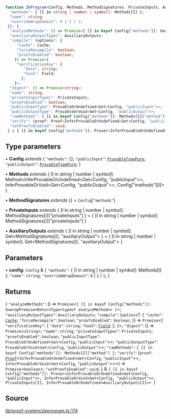 ```ts
function ZkProgram<Config, Methods, MethodSignatures, PrivateInputs, AuxiliaryOutputs>(config: Config & {
  "methods": { [I in string | number | symbol]: Methods[I] };
  "name": string;
  "overrideWrapDomain": 0 | 2 | 1;
 }): {
  "analyzeMethods": () => Promise<{ [I in keyof Config["methods"]]: UnwrapPromise<ReturnType<typeof analyzeMethod>> }>;
  "auxiliaryOutputTypes": AuxiliaryOutputs;
  "compile": (options?: {
     "cache": Cache;
     "forceRecompile": boolean;
     "proofsEnabled": boolean;
    }) => Promise<{
     "verificationKey": {
        "data": string;
        "hash": Field;
       };
    }>;
  "digest": () => Promise<string>;
  "name": string;
  "privateInputTypes": PrivateInputs;
  "proofsEnabled": boolean;
  "publicInputType": ProvableOrUndefined<Get<Config, "publicInput">>;
  "publicOutputType": ProvableOrVoid<Get<Config, "publicOutput">>;
  "rawMethods": { [I in keyof Config["methods"]]: Methods[I]["method"] };
  "verify": (proof: Proof<InferProvableOrUndefined<Get<Config, "publicInput">>, InferProvableOrVoid<Get<Config, "publicOutput">>>) => Promise<boolean>;
  "setProofsEnabled": void;
 } & { [I in keyof Config["methods"]]: Prover<InferProvableOrUndefined<Get<Config, "publicInput">>, InferProvableOrVoid<Get<Config, "publicOutput">>, PrivateInputs[I], InferProvableOrUndefined<AuxiliaryOutputs[I]>> }
```

## Type parameters

• **Config** *extends* \{
  `"methods"`: \{\};
  `"publicInput"`: [`ProvableTypePure`](../type-aliases/ProvableTypePure.mdx);
  `"publicOutput"`: [`ProvableTypePure`](../type-aliases/ProvableTypePure.mdx);
 \}

• **Methods** *extends* \{ [I in string \| number \| symbol]: Method\<InferProvableOrUndefined\<Get\<Config, "publicInput"\>\>, InferProvableOrVoid\<Get\<Config, "publicOutput"\>\>, Config["methods"][I]\> \}

• **MethodSignatures** *extends* \{\} = `Config`\[`"methods"`\]

• **PrivateInputs** *extends* \{ [I in string \| number \| symbol]: MethodSignatures[I]["privateInputs"] \} = \{ [I in string \| number \| symbol]: MethodSignatures[I]["privateInputs"] \}

• **AuxiliaryOutputs** *extends* \{ [I in string \| number \| symbol]: Get\<MethodSignatures[I], "auxiliaryOutput"\> \} = \{ [I in string \| number \| symbol]: Get\<MethodSignatures[I], "auxiliaryOutput"\> \}

## Parameters

• **config**: `Config` & \{
  `"methods"`: \{ [I in string \| number \| symbol]: Methods[I] \};
  `"name"`: `string`;
  `"overrideWrapDomain"`: `0` \| `2` \| `1`;
 \}

## Returns

\{
  `"analyzeMethods"`: () => `Promise`\<`{ [I in keyof Config["methods"]]: UnwrapPromise<ReturnType<typeof analyzeMethod>> }`\>;
  `"auxiliaryOutputTypes"`: `AuxiliaryOutputs`;
  `"compile"`: (`options`?: \{
     `"cache"`: [`Cache`](../type-aliases/Cache.mdx);
     `"forceRecompile"`: `boolean`;
     `"proofsEnabled"`: `boolean`;
    \}) => `Promise`\<\{
     `"verificationKey"`: \{
        `"data"`: `string`;
        `"hash"`: [`Field`](../type-aliases/Field.mdx);
       \};
    \}\>;
  `"digest"`: () => `Promise`\<`string`\>;
  `"name"`: `string`;
  `"privateInputTypes"`: `PrivateInputs`;
  `"proofsEnabled"`: `boolean`;
  `"publicInputType"`: `ProvableOrUndefined`\<`Get`\<`Config`, `"publicInput"`\>\>;
  `"publicOutputType"`: `ProvableOrVoid`\<`Get`\<`Config`, `"publicOutput"`\>\>;
  `"rawMethods"`: `{ [I in keyof Config["methods"]]: Methods[I]["method"] }`;
  `"verify"`: (`proof`: [`Proof`](../classes/Proof.mdx)\<`InferProvableOrUndefined`\<`Get`\<`Config`, `"publicInput"`\>\>, `InferProvableOrVoid`\<`Get`\<`Config`, `"publicOutput"`\>\>\>) => `Promise`\<`boolean`\>;
  `"setProofsEnabled"`: `void`;
 \} & `{ [I in keyof Config["methods"]]: Prover<InferProvableOrUndefined<Get<Config, "publicInput">>, InferProvableOrVoid<Get<Config, "publicOutput">>, PrivateInputs[I], InferProvableOrUndefined<AuxiliaryOutputs[I]>> }`

## Source

[lib/proof-system/zkprogram.ts:174](https://github.com/o1-labs/o1js/blob/6ebbc23710f6de023fea6d83dc93c5a914c571f2/src/lib/proof-system/zkprogram.ts#L174)
